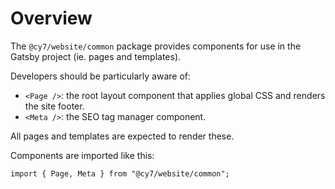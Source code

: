
<Meta title="Website / Overview" />

# Overview

The `@cy7/website/common` package provides components for use in the Gatsby project (ie. pages and templates).

Developers should be particularly aware of:

- `<Page />`: the root layout component that applies global CSS and renders the site footer.
- `<Meta />`: the SEO tag manager component.

All pages and templates are expected to render these.

Components are imported like this:

```tsx
import { Page, Meta } from "@cy7/website/common";
```
